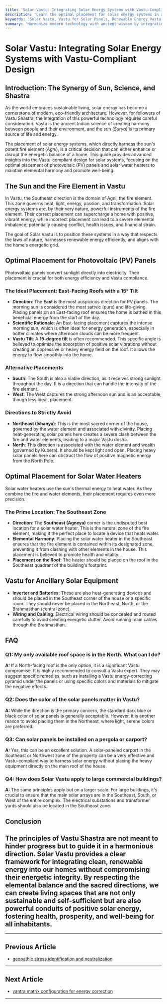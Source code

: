 ```yaml
---
title: 'Solar Vastu: Integrating Solar Energy Systems with Vastu-Compliant Design'
description: 'Learn the optimal placement for solar energy systems in a Vastu-compliant home. This guide covers photovoltaic panel positioning and solar water heater placement to harness renewable energy while maintaining elemental balance.'
keywords: 'Solar Vastu, Vastu for Solar Panels, Renewable Energy Vastu, Solar Water Heater Vastu, Photovoltaic Panel Placement, Vastu for Sustainable Homes, Elemental Fire Balance'
summary: 'Harmonize modern technology with ancient wisdom by integrating solar energy systems into your home according to Vastu Shastra. This guide details the optimal placement for photovoltaic panels and solar water heaters to ensure you harness clean energy while maintaining the crucial elemental fire balance for a prosperous home.'
---
```


# Solar Vastu: Integrating Solar Energy Systems with Vastu-Compliant Design

## Introduction: The Synergy of Sun, Science, and Shastra

As the world embraces sustainable living, solar energy has become a cornerstone of modern, eco-friendly architecture. However, for followers of Vastu Shastra, the integration of this powerful technology requires careful consideration. Vastu is the ancient Indian science of creating harmony between people and their environment, and the sun (*Surya*) is its primary source of life and energy.

The placement of solar energy systems, which directly harness the sun's potent fire element (*Agni*), is a critical decision that can either enhance or disrupt the energetic balance of a home. This guide provides advanced insights into the Vastu-compliant design for solar systems, focusing on the optimal placement of photovoltaic (PV) panels and solar water heaters to maintain elemental harmony and promote well-being.

## The Sun and the Fire Element in Vastu

In Vastu, the Southeast direction is the domain of Agni, the fire element. This zone governs heat, light, energy, passion, and transformation. Solar energy systems are, by their very nature, powerful instruments of the fire element. Their correct placement can supercharge a home with positive, vibrant energy, while incorrect placement can lead to a severe elemental imbalance, potentially causing conflict, health issues, and financial strain.

The goal of Solar Vastu is to position these systems in a way that respects the laws of nature, harnesses renewable energy efficiently, and aligns with the home's energetic grid.

## Optimal Placement for Photovoltaic (PV) Panels

Photovoltaic panels convert sunlight directly into electricity. Their placement is crucial for both energy efficiency and Vastu compliance.

### The Ideal Placement: East-Facing Roofs with a 15° Tilt

-   **Direction**: The **East** is the most auspicious direction for PV panels. The morning sun is considered the most sattvic (pure) and life-giving. Placing panels on an East-facing roof ensures the home is bathed in this beneficial energy from the start of the day.
-   **Scientific Rationale**: An East-facing placement captures the intense morning sun, which is often ideal for energy generation, especially in hotter climates where afternoon clouds can be more frequent.
-   **Vastu Tilt**: A **15-degree tilt** is often recommended. This specific angle is believed to optimize the absorption of positive solar vibrations without creating an oppressive or heavy energy field on the roof. It allows the energy to flow smoothly into the home.

### Alternative Placements

-   **South**: The South is also a viable direction, as it receives strong sunlight throughout the day. It is a direction that can handle the intensity of the fire element.
-   **West**: The West captures the strong afternoon sun and is an acceptable, though less ideal, placement.

### Directions to Strictly Avoid

-   **Northeast (Ishanya)**: This is the most sacred corner of the house, governed by the water element and associated with divinity. Placing heat-generating solar panels here creates a severe clash between the fire and water elements, leading to a major Vastu dosha.
-   **North**: This direction is associated with the water element and wealth (governed by Kubera). It should be kept light and open. Placing heavy solar panels here can obstruct the flow of positive magnetic energy from the North Pole.

## Optimal Placement for Solar Water Heaters

Solar water heaters use the sun's thermal energy to heat water. As they combine the fire and water elements, their placement requires even more precision.

### The Prime Location: The Southeast Zone

-   **Direction**: The **Southeast (Agneya)** corner is the undisputed best location for a solar water heater. This is the natural zone of the fire element, making it the perfect place to locate a device that heats water.
-   **Elemental Harmony**: Placing the solar water heater in the Southeast ensures that the fire element is contained within its designated zone, preventing it from clashing with other elements in the house. This placement is believed to promote health and vitality.
-   **Placement on the Roof**: The heater should be placed on the roof in the Southeast quadrant of the building's footprint.

## Vastu for Ancillary Solar Equipment

-   **Inverter and Batteries**: These are also heat-generating devices and should be placed in the Southeast corner of the house or a specific room. They should never be placed in the Northeast, North, or the Brahmasthan (central zone).
-   **Wiring and Cabling**: Electrical wiring should be concealed and routed carefully to avoid creating energetic clutter. Avoid running main cables through the Brahmasthan.

## FAQ

### Q1: My only available roof space is in the North. What can I do?
**A:** If a North-facing roof is the only option, it is a significant Vastu compromise. It is highly recommended to consult a Vastu expert. They may suggest specific remedies, such as installing a Vastu energy-correcting pyramid under the panels or using specific colors and materials to mitigate the negative effects.

### Q2: Does the color of the solar panels matter in Vastu?
**A:** While the direction is the primary concern, the standard dark blue or black color of solar panels is generally acceptable. However, it is another reason to avoid placing them in the Northeast, where light, serene colors are preferred.

### Q3: Can solar panels be installed on a pergola or carport?
**A:** Yes, this can be an excellent solution. A solar-paneled carport in the Southeast or Northwest zone of the property can be a very effective and Vastu-compliant way to harness solar energy without placing the heavy equipment directly on the main roof of the house.

### Q4: How does Solar Vastu apply to large commercial buildings?
**A:** The same principles apply but on a larger scale. For large buildings, it's crucial to ensure that the main solar arrays are in the Southeast, South, or West of the entire complex. The electrical substations and transformer yards should also be located in the Southeast zone.

## Conclusion

The principles of Vastu Shastra are not meant to hinder progress but to guide it in a harmonious direction. Solar Vastu provides a clear framework for integrating clean, renewable energy into our homes without compromising their energetic integrity. By respecting the elemental balance and the sacred directions, we can create living spaces that are not only sustainable and self-sufficient but are also powerful conduits of positive solar energy, fostering health, prosperity, and well-being for all inhabitants.
---
---

## Previous Article
- [geopathic stress identification and neutralization](180910_geopathic_stress_identification_and_neutralization.mdx)

---

## Next Article
- [yantra matrix configuration for energy correction](180912_yantra_matrix_configuration_for_energy_correction.mdx)

---
